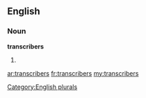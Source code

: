 ==English==

===Noun===
'''transcribers'''

# {{plural of|[[transcriber]]}}

[[Category:English plurals]]

[[ar:transcribers]]
[[fr:transcribers]]
[[my:transcribers]]